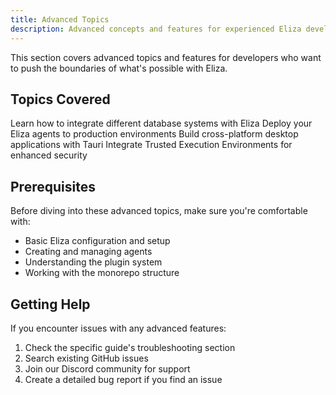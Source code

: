 ```yaml
---
title: Advanced Topics
description: Advanced concepts and features for experienced Eliza developers
---
```


This section covers advanced topics and features for developers who want to push the boundaries of what's possible with Eliza.

## Topics Covered

<Cards>
  <Card href="/advanced/database-adapters" title="Database Adapters">
    Learn how to integrate different database systems with Eliza
  </Card>
  <Card href="/advanced/deployment" title="Deployment">
    Deploy your Eliza agents to production environments
  </Card>
  <Card href="/advanced/tauri-desktop-app" title="Tauri Desktop App">
    Build cross-platform desktop applications with Tauri
  </Card>
  <Card href="/advanced/tee-integration" title="TEE Integration">
    Integrate Trusted Execution Environments for enhanced security
  </Card>
</Cards>

## Prerequisites

Before diving into these advanced topics, make sure you're comfortable with:

- Basic Eliza configuration and setup
- Creating and managing agents
- Understanding the plugin system
- Working with the monorepo structure

## Getting Help

If you encounter issues with any advanced features:

1. Check the specific guide's troubleshooting section
2. Search existing GitHub issues
3. Join our Discord community for support
4. Create a detailed bug report if you find an issue